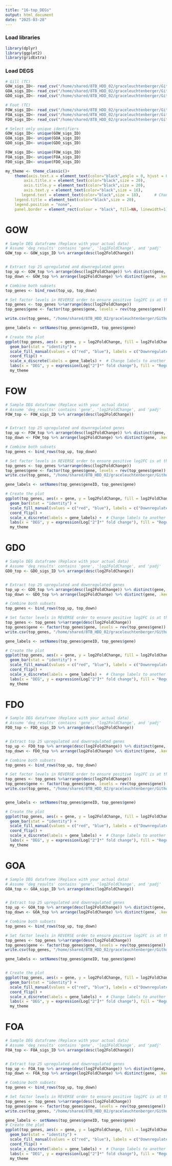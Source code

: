 ```yaml
---
title: "16-top_DEGs"
output: html_document
date: "2025-03-28"
---
```


### Load libraries
```r
library(dplyr)
library(ggplot2)
library(gridExtra)
```

### Load DEGS
```r
# Gill (TC)
GOW_sigs_ID<- read_csv("/home/shared/8TB_HDD_02/graceleuchtenberger/Github/byssus-exp-analysis/output/DEG_lists/GOterms_genome/GOW_sigs_ID.csv")
GOA_sigs_ID<- read_csv("/home/shared/8TB_HDD_02/graceleuchtenberger/Github/byssus-exp-analysis/output/DEG_lists/GOterms_genome/GOA_sigs_ID.csv")
GDO_sigs_ID<- read_csv("/home/shared/8TB_HDD_02/graceleuchtenberger/Github/byssus-exp-analysis/output/DEG_lists/GOterms_genome/GDO_sigs_ID.csv")

# Foot (TC)
FOW_sigs_ID<- read_csv("/home/shared/8TB_HDD_02/graceleuchtenberger/Github/byssus-exp-analysis/output/DEG_lists/GOterms_genome/FOW_sigs_ID.csv")
FOA_sigs_ID<- read_csv("/home/shared/8TB_HDD_02/graceleuchtenberger/Github/byssus-exp-analysis/output/DEG_lists/GOterms_genome/FOA_sigs_ID.csv")
FDO_sigs_ID<- read_csv("/home/shared/8TB_HDD_02/graceleuchtenberger/Github/byssus-exp-analysis/output/DEG_lists/GOterms_genome/FDO_sigs_ID.csv")

# Select only unique identifiers
GOW_sigs_ID<- unique(GOW_sigs_ID)
GOA_sigs_ID<- unique(GOA_sigs_ID)
GDO_sigs_ID<- unique(GDO_sigs_ID)

FOW_sigs_ID<- unique(FOW_sigs_ID)
FOA_sigs_ID<- unique(FOA_sigs_ID)
FDO_sigs_ID<- unique(FDO_sigs_ID)


```

```r
my_theme <- theme_classic()+
    theme(axis.text.x = element_text(color="black",angle = 0, hjust = 0.5, size = 16),
        axis.title.x = element_text(color="black",size = 20),
        axis.title.y = element_text(color="black",size = 20),      
        axis.text.y = element_text(color="black",size = 16),
       legend.text = element_text(color="black",size = 18),      # Change legend text size
    legend.title = element_text(color="black",size = 20),
    legend.position = "none",
    panel.border = element_rect(colour = "black", fill=NA, linewidth=1))
```
# GOW 
```r

# Sample DEG dataframe (Replace with your actual data)
# Assume 'deg_results' contains 'gene', 'log2FoldChange', and 'padj'
GOW_top <- GOW_sigs_ID %>% arrange(desc(log2FoldChange))


# Extract top 25 upregulated and downregulated genes
top_up <- GOW_top %>% arrange(desc(log2FoldChange)) %>% distinct(gene, .keep_all = TRUE) %>% slice_head(n = 25)
top_down <- GOW_top %>% arrange(log2FoldChange) %>% distinct(gene, .keep_all = TRUE) %>% slice_head(n = 25)

# Combine both subsets
top_genes <- bind_rows(top_up, top_down)

# Set factor levels in REVERSE order to ensure positive log2FC is at the top in coord_flip()
top_genes <- top_genes %>%arrange(desc(log2FoldChange))
top_genes$gene <- factor(top_genes$gene, levels = rev(top_genes$gene))

write.csv(top_genes, "/home/shared/8TB_HDD_02/graceleuchtenberger/Github/byssus-exp-analysis/output/Top_gene_summaries/Top_50_genes/GOW_topgenes.csv", row.names = FALSE)

gene_labels <- setNames(top_genes$geneID, top_genes$gene)

# Create the plot
ggplot(top_genes, aes(x = gene, y = log2FoldChange, fill = log2FoldChange > 0)) +
  geom_bar(stat = "identity") +
  scale_fill_manual(values = c("red", "blue"), labels = c("Downregulated", "Upregulated")) +
  coord_flip() +
  scale_x_discrete(labels = gene_labels) +  # Change labels to another column
  labs(x = "DEG", y = expression(Log["2"]*" fold change"), fill = "Regulation") +
  my_theme
```

# FOW 
```r

# Sample DEG dataframe (Replace with your actual data)
# Assume 'deg_results' contains 'gene', 'log2FoldChange', and 'padj'
FOW_top <- FOW_sigs_ID %>% arrange(desc(log2FoldChange))


# Extract top 25 upregulated and downregulated genes
top_up <- FOW_top %>% arrange(desc(log2FoldChange)) %>% distinct(gene, .keep_all = TRUE) %>% slice_head(n = 25)
top_down <- FOW_top %>% arrange(log2FoldChange) %>% distinct(gene, .keep_all = TRUE) %>% slice_head(n = 25)

# Combine both subsets
top_genes <- bind_rows(top_up, top_down)

# Set factor levels in REVERSE order to ensure positive log2FC is at the top in coord_flip()
top_genes <- top_genes %>%arrange(desc(log2FoldChange))
top_genes$gene <- factor(top_genes$gene, levels = rev(top_genes$gene))
write.csv(top_genes, "/home/shared/8TB_HDD_02/graceleuchtenberger/Github/byssus-exp-analysis/output/Top_gene_summaries/Top_50_genes/FOW_topgenes.csv", row.names = FALSE)

gene_labels <- setNames(top_genes$geneID, top_genes$gene)

# Create the plot
ggplot(top_genes, aes(x = gene, y = log2FoldChange, fill = log2FoldChange > 0)) +
  geom_bar(stat = "identity") +
  scale_fill_manual(values = c("red", "blue"), labels = c("Downregulated", "Upregulated")) +
  coord_flip() +
  scale_x_discrete(labels = gene_labels) +  # Change labels to another column
  labs(x = "DEG", y = expression(Log["2"]*" fold change"), fill = "Regulation") +
  my_theme
```
# GDO
```r

# Sample DEG dataframe (Replace with your actual data)
# Assume 'deg_results' contains 'gene', 'log2FoldChange', and 'padj'
GDO_top <- GDO_sigs_ID %>% arrange(desc(log2FoldChange))


# Extract top 25 upregulated and downregulated genes
top_up <- GDO_top %>% arrange(desc(log2FoldChange)) %>% distinct(gene, .keep_all = TRUE) %>% slice_head(n = 25)
top_down <- GDO_top %>% arrange(log2FoldChange) %>% distinct(gene, .keep_all = TRUE) %>% slice_head(n = 25)

# Combine both subsets
top_genes <- bind_rows(top_up, top_down)

# Set factor levels in REVERSE order to ensure positive log2FC is at the top in coord_flip()
top_genes <- top_genes %>%arrange(desc(log2FoldChange))
top_genes$gene <- factor(top_genes$gene, levels = rev(top_genes$gene))
write.csv(top_genes, "/home/shared/8TB_HDD_02/graceleuchtenberger/Github/byssus-exp-analysis/output/Top_gene_summaries/Top_50_genes/GDO_topgenes.csv", row.names = FALSE)

gene_labels <- setNames(top_genes$geneID, top_genes$gene)

# Create the plot
ggplot(top_genes, aes(x = gene, y = log2FoldChange, fill = log2FoldChange > 0)) +
  geom_bar(stat = "identity") +
  scale_fill_manual(values = c("red", "blue"), labels = c("Downregulated", "Upregulated")) +
  coord_flip() +
  scale_x_discrete(labels = gene_labels) +  # Change labels to another column
  labs(x = "DEG", y = expression(Log["2"]*" fold change"), fill = "Regulation") +
  my_theme
```


# FDO
```r

# Sample DEG dataframe (Replace with your actual data)
# Assume 'deg_results' contains 'gene', 'log2FoldChange', and 'padj'
FDO_top <- FDO_sigs_ID %>% arrange(desc(log2FoldChange))


# Extract top 25 upregulated and downregulated genes
top_up <- FDO_top %>% arrange(desc(log2FoldChange)) %>% distinct(gene, .keep_all = TRUE) %>% slice_head(n = 25)
top_down <- FDO_top %>% arrange(log2FoldChange) %>% distinct(gene, .keep_all = TRUE) %>% slice_head(n = 25)

# Combine both subsets
top_genes <- bind_rows(top_up, top_down)

# Set factor levels in REVERSE order to ensure positive log2FC is at the top in coord_flip()
top_genes <- top_genes %>%arrange(desc(log2FoldChange))
top_genes$gene <- factor(top_genes$gene, levels = rev(top_genes$gene))
write.csv(top_genes, "/home/shared/8TB_HDD_02/graceleuchtenberger/Github/byssus-exp-analysis/output/Top_gene_summaries/Top_50_genes/FDO_topgenes.csv", row.names = FALSE)


gene_labels <- setNames(top_genes$geneID, top_genes$gene)

# Create the plot
ggplot(top_genes, aes(x = gene, y = log2FoldChange, fill = log2FoldChange > 0)) +
  geom_bar(stat = "identity") +
  scale_fill_manual(values = c("red", "blue"), labels = c("Downregulated", "Upregulated")) +
  coord_flip() +
  scale_x_discrete(labels = gene_labels) +  # Change labels to another column
  labs(x = "DEG", y = expression(Log["2"]*" fold change"), fill = "Regulation") +
  my_theme
```

# GOA
```r

# Sample DEG dataframe (Replace with your actual data)
# Assume 'deg_results' contains 'gene', 'log2FoldChange', and 'padj'
GOA_top <- GOA_sigs_ID %>% arrange(desc(log2FoldChange))


# Extract top 25 upregulated and downregulated genes
top_up <- GOA_top %>% arrange(desc(log2FoldChange)) %>% distinct(gene, .keep_all = TRUE) %>% slice_head(n = 25)
top_down <- GOA_top %>% arrange(log2FoldChange) %>% distinct(gene, .keep_all = TRUE) %>% slice_head(n = 25)

# Combine both subsets
top_genes <- bind_rows(top_up, top_down)

# Set factor levels in REVERSE order to ensure positive log2FC is at the top in coord_flip()
top_genes <- top_genes %>%arrange(desc(log2FoldChange))
top_genes$gene <- factor(top_genes$gene, levels = rev(top_genes$gene))
write.csv(top_genes, "/home/shared/8TB_HDD_02/graceleuchtenberger/Github/byssus-exp-analysis/output/Top_gene_summaries/Top_50_genes/GOA_topgenes.csv", row.names = FALSE)

gene_labels <- setNames(top_genes$geneID, top_genes$gene)


# Create the plot
ggplot(top_genes, aes(x = gene, y = log2FoldChange, fill = log2FoldChange > 0)) +
  geom_bar(stat = "identity") +
  scale_fill_manual(values = c("red", "blue"), labels = c("Downregulated", "Upregulated")) +
  coord_flip() +
  scale_x_discrete(labels = gene_labels) +  # Change labels to another column
  labs(x = "DEG", y = expression(Log["2"]*" fold change"), fill = "Regulation") +
  my_theme
```

# FOA
```r

# Sample DEG dataframe (Replace with your actual data)
# Assume 'deg_results' contains 'gene', 'log2FoldChange', and 'padj'
FOA_top <- FOA_sigs_ID %>% arrange(desc(log2FoldChange))


# Extract top 25 upregulated and downregulated genes
top_up <- FOA_top %>% arrange(desc(log2FoldChange)) %>% distinct(gene, .keep_all = TRUE) %>% slice_head(n = 25)
top_down <- FOA_top %>% arrange(log2FoldChange) %>% distinct(gene, .keep_all = TRUE) %>% slice_head(n = 25)

# Combine both subsets
top_genes <- bind_rows(top_up, top_down)

# Set factor levels in REVERSE order to ensure positive log2FC is at the top in coord_flip()
top_genes <- top_genes %>%arrange(desc(log2FoldChange))
top_genes$gene <- factor(top_genes$gene, levels = rev(top_genes$gene))
write.csv(top_genes, "/home/shared/8TB_HDD_02/graceleuchtenberger/Github/byssus-exp-analysis/output/Top_gene_summaries/Top_50_genes/FOA_topgenes.csv", row.names = FALSE)

gene_labels <- setNames(top_genes$geneID, top_genes$gene)
# Create the plot
ggplot(top_genes, aes(x = gene, y = log2FoldChange, fill = log2FoldChange > 0)) +
  geom_bar(stat = "identity") +
  scale_fill_manual(values = c("red", "blue"), labels = c("Downregulated", "Upregulated")) +
  coord_flip() +
  scale_x_discrete(labels = gene_labels) +  # Change labels to another column
  labs(x = "DEG", y = expression(Log["2"]*" fold change"), fill = "Regulation") +
  my_theme
```
